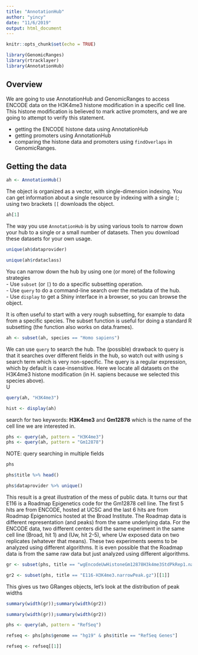 ```yaml
---
title: "AnnotationHub"
author: "yincy"
date: "11/6/2019"
output: html_document
---
```


```r
knitr::opts_chunk$set(echo = TRUE)
```

```r
library(GenomicRanges)
library(rtracklayer)
library(AnnotationHub)
```

## Overview  
We are going to use AnnotationHub and GenomicRanges to access ENCODE data on the H3K4me3 histone modification in a specific cell line. This histone modification is believed to mark active promoters, and we are going to attempt to verify this statement.  

- getting the ENCODE histone data using AnnotationHub  
- getting promoters using AnnotationHub  
- comparing the histone data and promoters using `findOverlaps` in GenomicRanges.  

## Getting the data  
```r
ah <- AnnotationHub()
```

The object is organized as a vector, with single-dimension indexing. You can get information about a single resource by indexing with a single `[`; using two brackets `[[` downloads the object.  
```r
ah[1]
```

The way you use `AnnotationHub` is by using various tools to narrow down your hub to a single or a small number of datasets. Then you download these datasets for your own usage.  
```r
unique(ah$dataprovider)
```

```r
unique(ah$rdataclass)
```

You can narrow down the hub by using one (or more) of the following strategies  
- Use `subset` (or `[`) to do a specific subsetting operation.  
- Use `query` to do a command-line search over the metadata of the hub.  
- Use `display` to get a Shiny interface in a browser, so you can browse the object.  

It is often useful to start with a very rough subsetting, for example to data from a specific species. The subset function is useful for doing a standard R subsetting (the function also works on data.frames).  

```r
ah <- subset(ah, species == "Homo sapiens")
```

We can use `query` to search the hub. The (possible) drawback to query is that it searches over different fields in the hub, so watch out with using s search term which is very non-specific. The query is a regular expression, which by default is case-insensitive. Here we locate all datasets on the H3K4me3 histone modification (in H. sapiens because we selected this species above).  
U
```r
query(ah, "H3K4me3")
```

```r
hist <- display(ah)
```


search for two keywords: **H3K4me3** and **Gm12878** which is the name of the cell line we are interested in.  
```r
phs <- query(ah, pattern = "H3K4me3")
phs <- query(ah, pattern = "Gm12878")
```
NOTE: query searching in multiple fields  

```r
phs
```

```r
phs$title %>% head()
```


```r
phs$dataprovider %>% unique()
```


This result is a great illustration of the mess of public data. It turns our that E116 is a Roadmap Epigenetics code for the Gm12878 cell line. The first 5 hits are from ENCODE, hosted at UCSC and the last 6 hits are from Roadmap Epigenomics hosted at the Broad Institute. The Roadmap data is different representation (and peaks) from the same underlying data. For the ENCODE data, two different centers did the same experiment in the same cell line (Broad, hit 1) and (Uw, hit 2-5), where Uw exposed data on two replicates (whatever that means). These two experiments seems to be analyzed using different algorithms. It is even possible that the Roadmap data is from the same raw data but just analyzed using different algorithms.  

```r
gr <- subset(phs, title == "wgEncodeUwHistoneGm12878H3k4me3StdPkRep1.narrowPeak.gz")[[1]]
```

```r
gr2 <- subset(phs, title == "E116-H3K4me3.narrowPeak.gz")[[1]]
```


This gives us two GRanges objects, let's look at the distribution of peak widths  
```r
summary(width(gr));summary(width(gr2))
```


```r
summary(width(gr));summary(width(gr2))
```


```r
phs <- query(ah, pattern = "RefSeq")
```

```r
refseq <- phs[phs$genome == "hg19" & phs$title == "RefSeq Genes"]
```

```r
refseq <- refseq[[1]]
```

















